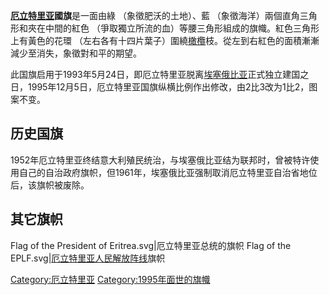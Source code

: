 {{Infobox Flag
| Name = 厄立特里亚国旗
| Image = Flag of Eritrea.svg
| Proportion = 1:2
| Design = 
| Use = 111111
}}
'''[[厄立特里亚|厄立特里亚]]國旗'''是一面由綠 （象徵肥沃的土地）、藍 （象徵海洋）兩個直角三角形和夾在中間的紅色 （爭取獨立所流的血）等腰三角形組成的旗幟。紅色三角形上有黃色的花環 （左右各有十四片葉子）圍繞[[橄欖|橄欖]]枝。從左到右紅色的面積漸漸減少至消失，象徵對和平的期望。

此国旗启用于1993年5月24日，即厄立特里亚脱离[[埃塞俄比亚|埃塞俄比亚]]正式独立建国之日，1995年12月5日，厄立特里亚国旗纵横比例作出修改，由2比3改为1比2，图案不变。

==历史国旗==
1952年厄立特里亚终结意大利殖民统治，与埃塞俄比亚结为联邦时，曾被特许使用自己的自治政府旗帜，但1961年，埃塞俄比亚强制取消厄立特里亚自治省地位后，该旗帜被废除。

{{flag gallery
|File:Flag of Eritrea (1952-1961).svg|1952-1961，厄立特里亚省（隶属[[埃塞俄比亚帝国|埃塞俄比亚帝国]]）
|File:Flag_of_Eritrea_(1993-1995).svg|1993-1995，厄立特里亚国（第一代国旗）
}}

==其它旗帜==
<gallery>
Flag of the President of Eritrea.svg|厄立特里亚总统的旗帜
Flag of the EPLF.svg|[[厄立特里亚人民解放阵线|厄立特里亚人民解放阵线]]旗帜
</gallery>

{{非洲題目|国旗}}
[[Category:厄立特里亚|Category:厄立特里亚]]

[[Category:1995年面世的旗幟|Category:1995年面世的旗幟]]
